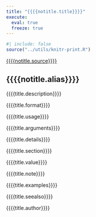 ```yaml
---
title: "{{{{notitle.title}}}}"
execute:
  eval: true
  freeze: true
---
```


```r
#| include: false
source("../utils/knitr-print.R")
```

[{{{{notitle.source}}}}](https://github.com/edgararuiz/mall/blob/main/{{{{notitle.source}}}})

## {{{{notitle.alias}}}}

{{{{title.description}}}}

{{{{title.format}}}}

{{{{title.usage}}}}

{{{{title.arguments}}}}

{{{{title.details}}}}

{{{{title.section}}}}

{{{{title.value}}}}

{{{{title.note}}}}

{{{{title.examples}}}}

{{{{title.seealso}}}}

{{{{title.author}}}}
